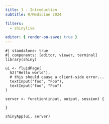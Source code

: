 ```yaml
---
title: 1 - Introduction
subtitle: R/Medicine 2024

filters:
  - shinylive

editor: { render-on-save: true }
---
```


::: column-screen-inset
```shinylive-r
#| standalone: true
#| components: [editor, viewer, terminal]
library(shiny)

ui <- fluidPage(
  h2("Hello world"),
  # this should cause a client-side error...
  textInput("foo", "Foo"),
  textInput("foo", "Foo")
)

server <- function(input, output, session) {

}

shinyApp(ui, server)
```
:::